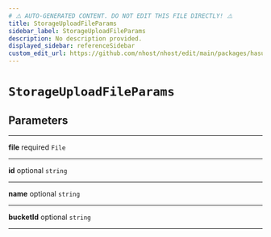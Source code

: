 ```yaml
---
# ⚠️ AUTO-GENERATED CONTENT. DO NOT EDIT THIS FILE DIRECTLY! ⚠️
title: StorageUploadFileParams
sidebar_label: StorageUploadFileParams
description: No description provided.
displayed_sidebar: referenceSidebar
custom_edit_url: https://github.com/nhost/nhost/edit/main/packages/hasura-storage-js/src/packages/hasura-storage-js/src/utils/types.ts#L13
---
```


# `StorageUploadFileParams`

## Parameters

---

**<span className="parameter-name">file</span>** <span className="optional-status">required</span> `File`

---

**<span className="parameter-name">id</span>** <span className="optional-status">optional</span> `string`

---

**<span className="parameter-name">name</span>** <span className="optional-status">optional</span> `string`

---

**<span className="parameter-name">bucketId</span>** <span className="optional-status">optional</span> `string`

---
